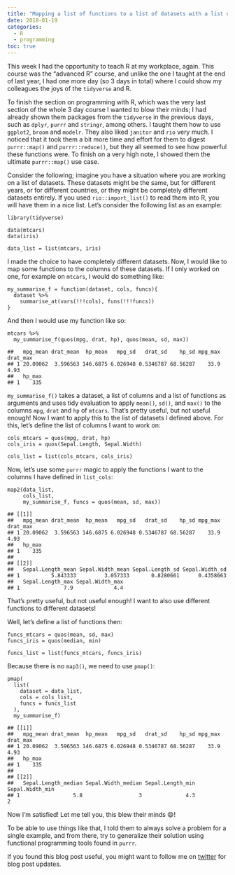 ```yaml
---
title: "Mapping a list of functions to a list of datasets with a list of columns as arguments"
date: 2018-01-19
categories:
  - R
  - programming
toc: true
---
```



<p>This week I had the opportunity to teach R at my workplace, again. This course was the “advanced
R” course, and unlike the one I taught at the end of last year, I had one more day (so 3 days in total)
where I could show my colleagues the joys of the <code>tidyverse</code> and R.</p>
<p>To finish the section on programming with R, which was the very last section of the whole 3 day course
I wanted to blow their minds; I had already shown them packages from the <code>tidyverse</code> in the previous
days, such as <code>dplyr</code>, <code>purrr</code> and <code>stringr</code>, among others. I taught them how to use <code>ggplot2</code>, <code>broom</code>
and <code>modelr</code>. They also liked <code>janitor</code> and <code>rio</code> very much. I noticed that it took them a bit more
time and effort for them to digest <code>purrr::map()</code> and <code>purrr::reduce()</code>, but they all seemed to see
how powerful these functions were. To finish on a very high note, I showed them the ultimate
<code>purrr::map()</code> use case.</p>
<p>Consider the following; imagine you have a situation where you are working on a list of datasets.
These datasets might be the same, but for different years, or for different countries, or they might
be completely different datasets entirely. If you used <code>rio::import_list()</code> to read them into R,
you will have them in a nice list. Let’s consider the following list as an example:</p>
<pre class="r"><code>library(tidyverse)</code></pre>
<pre class="r"><code>data(mtcars)
data(iris)

data_list = list(mtcars, iris)</code></pre>
<p>I made the choice to have completely different datasets. Now, I would like to map some functions
to the columns of these datasets. If I only worked on one, for example on <code>mtcars</code>, I would do
something like:</p>
<pre class="r"><code>my_summarise_f = function(dataset, cols, funcs){
  dataset %&gt;%
    summarise_at(vars(!!!cols), funs(!!!funcs))
}</code></pre>
<p>And then I would use my function like so:</p>
<pre class="r"><code>mtcars %&gt;%
  my_summarise_f(quos(mpg, drat, hp), quos(mean, sd, max))</code></pre>
<pre><code>##   mpg_mean drat_mean  hp_mean   mpg_sd   drat_sd    hp_sd mpg_max drat_max
## 1 20.09062  3.596563 146.6875 6.026948 0.5346787 68.56287    33.9     4.93
##   hp_max
## 1    335</code></pre>
<p><code>my_summarise_f()</code> takes a dataset, a list of columns and a list of functions as arguments and uses
tidy evaluation to apply <code>mean()</code>, <code>sd()</code>, and <code>max()</code> to the columns <code>mpg</code>, <code>drat</code> and <code>hp</code>
of <code>mtcars</code>. That’s pretty useful, but not useful enough! Now I want to apply this to the list of
datasets I defined above. For this, let’s define the list of columns I want to work on:</p>
<pre class="r"><code>cols_mtcars = quos(mpg, drat, hp)
cols_iris = quos(Sepal.Length, Sepal.Width)

cols_list = list(cols_mtcars, cols_iris)</code></pre>
<p>Now, let’s use some <code>purrr</code> magic to apply the functions I want to the columns I have defined in
<code>list_cols</code>:</p>
<pre class="r"><code>map2(data_list,
     cols_list,
     my_summarise_f, funcs = quos(mean, sd, max))</code></pre>
<pre><code>## [[1]]
##   mpg_mean drat_mean  hp_mean   mpg_sd   drat_sd    hp_sd mpg_max drat_max
## 1 20.09062  3.596563 146.6875 6.026948 0.5346787 68.56287    33.9     4.93
##   hp_max
## 1    335
## 
## [[2]]
##   Sepal.Length_mean Sepal.Width_mean Sepal.Length_sd Sepal.Width_sd
## 1          5.843333         3.057333       0.8280661      0.4358663
##   Sepal.Length_max Sepal.Width_max
## 1              7.9             4.4</code></pre>
<p>That’s pretty useful, but not useful enough! I want to also use different functions to different datasets!</p>
<p>Well, let’s define a list of functions then:</p>
<pre class="r"><code>funcs_mtcars = quos(mean, sd, max)
funcs_iris = quos(median, min)

funcs_list = list(funcs_mtcars, funcs_iris)</code></pre>
<p>Because there is no <code>map3()</code>, we need to use <code>pmap()</code>:</p>
<pre class="r"><code>pmap(
  list(
    dataset = data_list,
    cols = cols_list,
    funcs = funcs_list
  ),
  my_summarise_f)</code></pre>
<pre><code>## [[1]]
##   mpg_mean drat_mean  hp_mean   mpg_sd   drat_sd    hp_sd mpg_max drat_max
## 1 20.09062  3.596563 146.6875 6.026948 0.5346787 68.56287    33.9     4.93
##   hp_max
## 1    335
## 
## [[2]]
##   Sepal.Length_median Sepal.Width_median Sepal.Length_min Sepal.Width_min
## 1                 5.8                  3              4.3               2</code></pre>
<p>Now I’m satisfied! Let me tell you, this blew their minds 😄!</p>
<p>To be able to use things like that, I told them to always solve a problem for a single example, and
from there, try to generalize their solution using functional programming tools found in <code>purrr</code>.</p>
<p>If you found this blog post useful, you might want to follow me on <a href="https://www.twitter.com/brodriguesco">twitter</a>
for blog post updates.</p>
